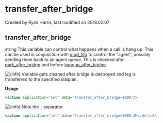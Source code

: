 
# transfer_after_bridge 

 Created by  Ryan Harris, last modified on 2018.02.07

## transfer_after_bridge

string This variable can control what happens when a call is hang up. This can be used in conjunction with [mod\_fifo](../FreeSWITCH-Explained/Modules/mod_fifo_3966031.mdx#-add) to control the "agent", possibly sending them back to an agent queue. This is checked after [park\_after\_bridge](../FreeSWITCH-Explained/Dialplan/Variables-Master-List_16352570.mdx#park_after_bridge) and before [hangup\_after\_bridge](../FreeSWITCH-Explained/Dialplan/Variables-Master-List_16352570.mdx#transfer_after_bridge).

![(info)](/images/icons/emoticons/information.svg) Variable gets cleaned after bridge is destroyed and leg is transferred to the specified dialplan.

**Usage**

```xml
<action application="set" data="transfer_after_bridge=1000"/>
```

![(info)](/images/icons/emoticons/information.svg) Note the `:` separator

```xml
<action application="set" data="transfer_after_bridge=1000:XML:default"/>
```


